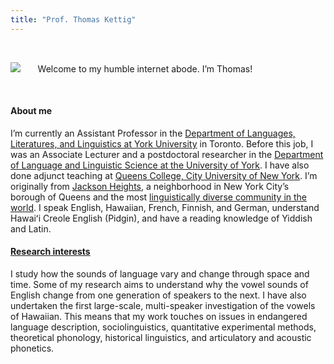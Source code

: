 ```yaml
---
title: "Prof. Thomas Kettig"
---
```

<br>

![](./images/me_round.png)
&nbsp; &nbsp; &nbsp; Welcome to my humble internet abode. I'm Thomas!

<br>


#### About me
I'm currently an Assistant Professor in the [Department of Languages, Literatures, and Linguistics at York University](https://www.yorku.ca/laps/dlll/) in Toronto. Before this job, I was an Associate Lecturer and a postdoctoral researcher in the [Department of Language and Linguistic Science at the University of York](https://www.york.ac.uk/language/). I have also done adjunct teaching at [Queens College, City University of New York](https://www.qc.cuny.edu/academics/lcd/).
I'm originally from [Jackson Heights](https://en.wikipedia.org/wiki/Jackson_Heights,_Queens), a neighborhood in New York City's borough of Queens and the most [linguistically diverse community in the world](https://www.csmonitor.com/USA/Society/2019/0705/Saving-vanishing-words-Why-Queens-is-the-Noah-s-Ark-of-languages). I speak English, Hawaiian, French, Finnish, and German, understand Hawaiʻi Creole English (Pidgin), and have a reading knowledge of Yiddish and Latin.

#### [Research interests](./topic.html)
I study how the sounds of language vary and change through space and time. Some of my research aims to understand why the vowel sounds of English change from one generation of speakers to the next. I have also undertaken the first large-scale, multi-speaker investigation of the vowels of Hawaiian. This means that my work touches on issues in endangered language description, sociolinguistics, quantitative experimental methods, theoretical phonology, historical linguistics, and articulatory and acoustic phonetics.